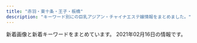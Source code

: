 ```yaml
---
title: "赤羽・東十条・王子・板橋"
description: "キーワード別にの巨乳アジアン・チャイナエステ嬢情報をまとめました。"
---
```


新着画像と新着キーワードをまとめています。
2021年02月16日の情報です。

<DmmAffiliateIns />
<KeywordTable
  shops={
    [
    {
        "url": "http://esthe-japan.work/flower/",
        "keywords": {
            "89": 3,
            "88": 3,
            "87": 3,
            "98": 1,
            "\u30bb\u30af\u30b7\u30fc": 6
        },
        "name": "FLOWER",
        "img_links": [
            "http://esthe-japan.work/flower/upload/202004/1588153474.png"
        ],
        "station": "JR\u8d64\u7fbd\u99c5\u5357\u6539\u672d\u53e3(\u6771)"
    },
    {
        "keywords": {},
        "url": "http://kissyourelax.xyz/",
        "img_links": [
            "http://kissyourelax.xyz/uploads/190514/1-1Z5140R044351.jpg",
            "http://kissyourelax.xyz/uploads/190422/1-1Z422143352a6.jpg",
            "http://kissyourelax.xyz/uploads/191213/1-1912131550052E.jpg",
            "http://kissyourelax.xyz/uploads/190426/1-1Z4261G221600.jpg",
            "http://kissyourelax.xyz/uploads/200929/1-200929125F62K.jpg",
            "http://kissyourelax.xyz/uploads/200929/1-200929125H1111.jpg",
            "http://kissyourelax.xyz/uploads/190514/1-1Z5140R02A31.jpg",
            "http://kissyourelax.xyz/uploads/190712/1-1ZG2111A3147.jpg",
            "http://kissyourelax.xyz/uploads/191129/1-191129154603T5.jpg",
            "http://kissyourelax.xyz/img/s0.png",
            "http://kissyourelax.xyz/uploads/191213/1-19121315493M58.jpg",
            "http://kissyourelax.xyz/uploads/190625/1-1Z625204313L6.jpg",
            "http://kissyourelax.xyz/uploads/200812/1-200Q212540D24.jpg",
            "http://kissyourelax.xyz/uploads/190802/1-1ZP20P91YN.jpg",
            "http://kissyourelax.xyz/uploads/190625/1-1Z625203Q3N2.jpg",
            "http://kissyourelax.xyz/uploads/190426/1-1Z4261G229208.jpg",
            "http://kissyourelax.xyz/uploads/190712/1-1ZG2111F3448.jpg",
            "http://kissyourelax.xyz/img/botton.jpg",
            "http://kissyourelax.xyz/uploads/190802/1-1ZP20P930U4.jpg",
            "http://kissyourelax.xyz/uploads/190422/1-1Z422144244F3.jpg",
            "http://kissyourelax.xyz/uploads/200812/1-200Q2125423452.jpg",
            "http://kissyourelax.xyz/uploads/190422/1-1Z42214343N22.jpg",
            "http://kissyourelax.xyz/uploads/190426/1-1Z4261G1591I.jpg",
            "http://kissyourelax.xyz/uploads/190920/1-1Z9200Z645220.jpg"
        ],
        "station": "JR\u8d64\u7fbd\u99c5",
        "name": "Kiss you"
    },
    {
        "url": "http://flower.este88.com/",
        "name": "Flower",
        "station": "JR\u8d64\u7fbd\u99c5\u5357\u53e3",
        "img_links": [
            "http://flower.este88.com/images/m02.jpg",
            "http://flower.este88.com/images/m04.jpg",
            "http://flower.este88.com/gals/moe1.jpg",
            "http://flower.este88.com/i/images/access4.jpg",
            "http://flower.este88.com/i/images/access1.jpg",
            "http://flower.este88.com/gals/yuuna1.jpg",
            "http://flower.este88.com/i/images/access2.jpg",
            "http://flower.este88.com/i/images/access6.jpg",
            "http://flower.este88.com/images/m01.jpg",
            "http://flower.este88.com/gals/erika1.jpg",
            "http://flower.este88.com/images/kp01.jpg",
            "http://flower.este88.com/images/img1.jpg",
            "http://flower.este88.com/i/images/access5.jpg",
            "http://flower.este88.com/images/m05.jpg",
            "http://flower.este88.com/i/images/access7.jpg",
            "http://flower.este88.com/gals/emi1.jpg",
            "http://flower.este88.com/i/images/access3.jpg",
            "http://flower.este88.com/images/dot.png",
            "http://flower.este88.com/images/m03.jpg",
            "http://flower.este88.com/gals/riri1.jpg",
            "http://flower.este88.com/gals/haruka1.jpg"
        ],
        "keywords": {}
    },
    {
        "img_links": [
            "http://www.e-baby.work/staff/karen1.jpg",
            "http://www.e-baby.work/staff/yuka1.jpg",
            "http://www.e-baby.work/staff/haru1.jpg",
            "http://www.e-baby.work/staff/karenc.jpg",
            "http://www.e-baby.work/img/all/loader.png",
            "http://www.e-baby.work/staff/rina1.jpg",
            "http://www.e-baby.work/img/all/icon2.png",
            "http://www.e-baby.work/staff/maya1.jpg"
        ],
        "name": "\u30a2\u30a4\u30ea\u30b9",
        "url": "http://www.e-baby.work/",
        "keywords": {
            "85": 1,
            "89": 1,
            "C": 1,
            "E": 2,
            "87": 1,
            "84": 1,
            "86": 1,
            "D": 2
        },
        "station": "JR\u8d64\u7fbd\u99c5\u6771\u53e3"
    },
    {
        "station": "JR\u8d64\u7fbd\u99c5\u6771\u53e3",
        "keywords": {
            "84": 2,
            "86": 4,
            "87": 2,
            "82": 2
        },
        "img_links": [
            "http://angel-aroma.net/img/top.jpg",
            "http://angel-aroma.net/img/qr.jpg",
            "http://angel-aroma.net/img/sta1.jpg",
            "http://angel-aroma.net/img/sta6.jpg",
            "http://angel-aroma.net/img/sta5.jpg",
            "http://angel-aroma.net/img/stafft.jpg",
            "http://angel-aroma.net/img/m6.jpg",
            "http://angel-aroma.net/img/sta3.jpg",
            "http://angel-aroma.net/img/m1.jpg",
            "http://angel-aroma.net/img/sta2.jpg",
            "http://angel-aroma.net/img/m3.jpg",
            "http://angel-aroma.net/img/m20.jpg",
            "http://angel-aroma.net/img/m4.jpg",
            "http://angel-aroma.net/img/m5.jpg",
            "http://angel-aroma.net/img/m10.jpg",
            "http://angel-aroma.net/img/m30.jpg",
            "http://angel-aroma.net/img/m2.jpg",
            "http://angel-aroma.net/img/no.png"
        ],
        "name": "\u30c0\u30fc\u30ea\u30f3",
        "url": "http://angel-aroma.net/"
    },
    {
        "station": "JR\u8d64\u7fbd\u99c5\u6771\u53e3",
        "name": "\u83ef\u8276",
        "url": "http://ka-en.work/",
        "keywords": {
            "86": 2,
            "C": 17,
            "88": 2,
            "D": 5,
            "84": 1,
            "E": 3,
            "85": 12,
            "87": 1
        },
        "img_links": [
            "http://ka-en.work/img/botton2.jpg",
            "http://ka-en.work/sp/img/acc1.jpg",
            "http://ka-en.work/sp/img/t-r.jpg",
            "http://ka-en.work/img/s7.jpg",
            "http://ka-en.work/img/fla-3.jpg",
            "http://ka-en.work/sp/img/pc.jpg",
            "http://ka-en.work/sp/img/st10.jpg",
            "http://ka-en.work/img/acc4.jpg",
            "http://ka-en.work/img/st8.jpg",
            "http://ka-en.work/sp/img/pic.jpg",
            "http://ka-en.work/img/st7.jpg",
            "http://ka-en.work/sp/img/tel.jpg",
            "http://ka-en.work/sp/img/info.jpg",
            "http://ka-en.work/img/st2.jpg",
            "http://ka-en.work/sp/img/acc2.jpg",
            "http://ka-en.work/sp/img/st7.jpg",
            "http://ka-en.work/img/botton.jpg",
            "http://ka-en.work/img/acc1.jpg",
            "http://ka-en.work/sp/img/p-10.jpg",
            "http://ka-en.work/sp/img/acc3.jpg",
            "http://ka-en.work/sp/img/t-t.jpg",
            "http://ka-en.work/img/st4.jpg",
            "http://ka-en.work/sp/img/st6.jpg",
            "http://ka-en.work/img/s10.jpg",
            "http://ka-en.work/img/botton5.jpg",
            "http://ka-en.work/img/s9.jpg",
            "http://ka-en.work/img/acc2.jpg",
            "http://ka-en.work/img/fla-1.jpg",
            "http://ka-en.work/img/st3.jpg",
            "http://ka-en.work/img/st10.jpg",
            "http://ka-en.work/sp/img/st3.jpg",
            "http://ka-en.work/img/s2.jpg",
            "http://ka-en.work/img/s4.jpg",
            "http://ka-en.work/sp/img/st9.jpg",
            "http://ka-en.work/sp/img/t-o.jpg",
            "http://ka-en.work/sp/img/st4.jpg",
            "http://ka-en.work/img/botton6.jpg",
            "http://ka-en.work/img/foot.jpg",
            "http://ka-en.work/img/st1.jpg",
            "http://ka-en.work/img/s3.jpg",
            "http://ka-en.work/sp/img/tit.jpg",
            "http://ka-en.work/sp/img/kanban.jpg",
            "http://ka-en.work/sp/img/st1.jpg",
            "http://ka-en.work/sp/img/t-s.jpg",
            "http://ka-en.work/sp/img/sys.jpg",
            "http://ka-en.work/img/st9.jpg",
            "http://ka-en.work/sp/img/st8.jpg",
            "http://ka-en.work/img/st6.jpg",
            "http://ka-en.work/img/botton4.jpg",
            "http://ka-en.work/sp/img/acc4.jpg",
            "http://ka-en.work/img/head.jpg",
            "http://ka-en.work/sp/img/time.jpg",
            "http://ka-en.work/img/botton3.jpg",
            "http://ka-en.work/sp/img/p-6.jpg",
            "http://ka-en.work/img/acc5.jpg",
            "http://ka-en.work/sp/img/p-9.jpg",
            "http://ka-en.work/sp/img/t-a.jpg",
            "http://ka-en.work/sp/img/cam.jpg",
            "http://ka-en.work/sp/img/acc5.jpg",
            "http://ka-en.work/img/s6.jpg",
            "http://ka-en.work/img/fla-2.jpg",
            "http://ka-en.work/sp/img/add.jpg",
            "http://ka-en.work/sp/img/botton.jpg",
            "http://ka-en.work/img/acc3.jpg",
            "http://ka-en.work/img/mo.png",
            "http://ka-en.work/sp/img/st2.jpg",
            "http://ka-en.work/img/kanban.jpg"
        ]
    },
    {
        "station": "JR\u8d64\u7fbd\u99c5\u897f\u53e3",
        "name": "Cocosia \uff5e\u30b3\u30b3\u30b7\u30a2\uff5e",
        "keywords": {
            "86": 8,
            "D": 10,
            "C": 15,
            "85": 2,
            "87": 6,
            "E": 6
        },
        "img_links": [
            "http://www.cocosia.work/staff/mao.jpg",
            "http://www.cocosia.work/staff/hina1.jpg",
            "http://www.cocosia.work/staff/yuyu.jpg",
            "http://www.cocosia.work/img/bn_howto.jpg",
            "http://www.cocosia.work/img/concept.jpg",
            "http://www.cocosia.work/img/int3_sp.jpg",
            "http://www.cocosia.work/img/bn_howto_sp.jpg",
            "http://www.cocosia.work/staff/yuyu1.jpg",
            "http://www.cocosia.work/img/bn_contact_sp.jpg",
            "http://www.cocosia.work/img/header_info.png",
            "http://www.cocosia.work/staff/riya1.jpg",
            "http://www.cocosia.work/img/int3.jpg",
            "http://www.cocosia.work/img/i_tel.png",
            "http://www.cocosia.work/staff/mika.jpg",
            "http://www.cocosia.work/staff/mao1.jpg",
            "http://www.cocosia.work/staff/riya.jpg",
            "http://www.cocosia.work/img/int2.jpg",
            "http://www.cocosia.work/img/concept_sp.jpg",
            "http://www.cocosia.work/staff/hina.jpg",
            "http://www.cocosia.work/staff/rea.jpg",
            "http://www.cocosia.work/img/int1_sp.jpg",
            "http://www.cocosia.work/img/int2_sp.jpg",
            "http://www.cocosia.work/img/bn_contact.jpg",
            "http://www.cocosia.work/img/int1.jpg",
            "http://www.cocosia.work/staff/rea1.jpg",
            "http://www.cocosia.work/staff/mika1.jpg"
        ],
        "url": "http://www.cocosia.work/"
    },
    {
        "station": "JR\u8d64\u7fbd\u99c5\u5357\u53e3",
        "url": "http://www.roserelaxation.info/",
        "keywords": {},
        "name": "Only one \uff5e\u30aa\u30f3\u30ea\u30fc\u30ef\u30f3\uff5e",
        "img_links": [
            "http://www.roserelaxation.info/upload/201712/thumb/1512155748.jpg",
            "http://www.roserelaxation.info/upload/201708/thumb_dis/1502280972.jpg",
            "http://www.roserelaxation.info/upload/images/20170706_091357.jpg",
            "http://www.roserelaxation.info/upload/202007/thumb_dis/1594636322.jpg",
            "http://www.roserelaxation.info/upload/images/20171206_132919.jpg",
            "http://www.roserelaxation.info/upload/202007/1594636684.jpg",
            "http://www.roserelaxation.info/upload/images/20170525_102731.jpg",
            "http://www.roserelaxation.info/upload/images/20171206_132823.jpg",
            "http://www.roserelaxation.info/upload/201708/1502280972.jpg",
            "http://www.roserelaxation.info/upload/images/20171206_132851.jpg",
            "http://www.roserelaxation.info/upload/201807/thumb/1531195547.jpg",
            "http://www.roserelaxation.info/upload/201807/thumb/1531195952.jpg",
            "http://www.roserelaxation.info/upload/202007/thumb_dis/1594636246.jpg",
            "http://www.roserelaxation.info/upload/201801/thumb/1517150493.jpg",
            "http://www.roserelaxation.info/upload/202008/1598846272.jpg",
            "http://www.roserelaxation.info/upload/202007/thumb/1594636246.jpg",
            "http://www.roserelaxation.info/upload/201801/thumb_dis/1517150493.jpg",
            "http://www.roserelaxation.info/upload/201712/1512155748.jpg",
            "http://www.roserelaxation.info/upload/202007/1594636246.jpg",
            "http://www.roserelaxation.info/upload/201707/1499300573.jpg",
            "http://www.roserelaxation.info/upload/201807/1531195952.jpg",
            "http://www.roserelaxation.info/upload/201808/thumb_dis/1535596152.jpg",
            "http://www.roserelaxation.info/upload/202007/thumb_dis/1594636684.jpg",
            "http://www.roserelaxation.info/upload/202007/1594636355.jpg",
            "http://www.roserelaxation.info/upload/images/20170613_104732.jpg",
            "http://www.roserelaxation.info/upload/201712/thumb_dis/1512155748.jpg",
            "http://www.roserelaxation.info/upload/images/20171206_133002.jpg",
            "http://www.roserelaxation.info/upload/201807/thumb_dis/1531197286.jpg",
            "http://www.roserelaxation.info/upload/202007/thumb_dis/1594636355.jpg",
            "http://www.roserelaxation.info/upload/201807/1531197286.jpg",
            "http://www.roserelaxation.info/upload/201801/1517150493.jpg",
            "http://www.roserelaxation.info/upload/202007/thumb/1594636684.jpg",
            "http://www.roserelaxation.info/upload/201807/thumb_dis/1531195547.jpg",
            "http://www.roserelaxation.info/upload/images/20171214_032900.jpg",
            "http://www.roserelaxation.info/upload/202007/thumb/1594636355.jpg",
            "http://www.roserelaxation.info/upload/201807/1531195547.jpg",
            "http://www.roserelaxation.info/upload/201807/thumb_dis/1531195952.jpg"
        ]
    },
    {
        "station": "JR\u8d64\u7fbd\u99c5\u5357\u53e3",
        "img_links": [
            "http://esthe-taiwanaroma.com/img/sara002.jpg",
            "http://esthe-taiwanaroma.com/img/yuki.jpg",
            "http://esthe-taiwanaroma.com/img/topbg02.jpg",
            "http://esthe-taiwanaroma.com/img/corona-2.jpg",
            "http://esthe-taiwanaroma.com/img/pagetop.png",
            "http://esthe-taiwanaroma.com/img/reina3.jpg",
            "http://esthe-taiwanaroma.com/img/anna.png",
            "http://esthe-taiwanaroma.com/img/mask03.jpg",
            "http://esthe-taiwanaroma.com/img/head_img.png",
            "http://esthe-taiwanaroma.com/img/corona-5.jpg",
            "http://esthe-taiwanaroma.com/img/tel_img.png",
            "http://esthe-taiwanaroma.com/img/mask05.jpg",
            "http://esthe-taiwanaroma.com/img/photo_01.jpg",
            "http://esthe-taiwanaroma.com/img/corona-4.jpg",
            "http://esthe-taiwanaroma.com/img/miki.jpg",
            "http://esthe-taiwanaroma.com/img/hina.jpg",
            "http://esthe-taiwanaroma.com/img/emi001.jpg",
            "http://esthe-taiwanaroma.com/img/kaori2.jpg",
            "http://esthe-taiwanaroma.com/img/mami03.png",
            "http://esthe-taiwanaroma.com/img/mask01.jpg",
            "http://esthe-taiwanaroma.com/img/sara2.jpg",
            "http://esthe-taiwanaroma.com/img/ami.jpg",
            "http://esthe-taiwanaroma.com/img/mask04.jpg",
            "http://esthe-taiwanaroma.com/img/corona-3.jpg",
            "http://esthe-taiwanaroma.com/img/mask02.jpg",
            "http://esthe-taiwanaroma.com/img/mami.jpg"
        ],
        "url": "http://esthe-taiwanaroma.com/",
        "keywords": {},
        "name": "\u53f0\u6e7e\u30a2\u30ed\u30de"
    },
    {
        "name": "GOOD TIME",
        "img_links": [
            "http://www.goodtime.iesjp.com/images/m-top-right04.jpg",
            "http://www.goodtime.iesjp.com/photo_news/upimg/529386029caabbb08f_0.jpg",
            "http://www.goodtime.iesjp.com/images/m-top-right01.jpg",
            "http://www.goodtime.iesjp.com/images/m-top03.jpg",
            "http://www.goodtime.iesjp.com/images/m-right.jpg",
            "http://www.goodtime.iesjp.com/images/m-head.jpg",
            "http://www.goodtime.iesjp.com/images/m-left.jpg",
            "http://www.goodtime.iesjp.com/images/top-left01.jpg",
            "http://www.goodtime.iesjp.com/photo_news/upimg/39901600bd6533312b_0.jpg",
            "http://www.goodtime.iesjp.com/files/002.jpg",
            "http://www.goodtime.iesjp.com/images/call.png",
            "http://www.goodtime.iesjp.com/images/m-top-right02.jpg",
            "http://www.goodtime.iesjp.com/files/003.jpg",
            "http://www.goodtime.iesjp.com/images/m-top02.jpg",
            "http://www.goodtime.iesjp.com/images/m-top-right03.jpg",
            "http://www.goodtime.iesjp.com/images/m-yejiao.jpg"
        ],
        "keywords": {
            "D": 4,
            "87": 4
        },
        "url": "http://www.goodtime.iesjp.com/",
        "station": "\u8d64\u7fbd\u5ca9\u6df5\u99c52\u756a\u51fa\u53e3"
    },
    {
        "keywords": {
            "84": 4,
            "86": 4,
            "85": 9,
            "90": 2
        },
        "station": "JR\u8d64\u7fbd\u99c5\u5357\u53e3",
        "url": "http://lastpara.net/",
        "name": "Last Paradise \uff5e\u30e9\u30b9\u30c8\u30d1\u30e9\u30c0\u30a4\u30b9\uff5e",
        "img_links": [
            "http://lastpara.net/image/cast/cast_259_1_l.jpg",
            "http://lastpara.net/image/cast/cast_287_1_s.jpg",
            "http://lastpara.net/image/cast/cast_263_1_l.jpg",
            "http://lastpara.net/image/cast/cast_262_1_l.jpg",
            "http://lastpara.net/img/event/camp_top_02.jpg",
            "http://lastpara.net/image/cast/cast_256_1_l.jpg",
            "http://lastpara.net/image/cast/cast_286_1_s.jpg",
            "http://lastpara.net/image/cast/cast_263_1_s.jpg",
            "http://lastpara.net/image/cast/cast_255_1_l.jpg",
            "http://lastpara.net/image/cast/cast_256_1_s.jpg",
            "http://lastpara.net/image/cast/cast_286_1_l.jpg",
            "http://lastpara.net/img/news-ttl.jpg",
            "http://lastpara.net/image/cast/cast_261_1_l.jpg",
            "http://lastpara.net/img/recuit.png",
            "http://lastpara.net/image/cast/cast_265_1_l.jpg",
            "http://lastpara.net/image/cast/cast_287_1_l.jpg",
            "http://lastpara.net/image/cast/cast_259_1_s.jpg",
            "http://lastpara.net/image/cast/cast_265_1_s.jpg"
        ]
    },
    {
        "url": "http://shanshan-esthe.com/",
        "name": "\u9999\u9999",
        "station": "JR\u6771\u5341\u6761\u99c5\u5317\u53e3",
        "keywords": {
            "86": 2,
            "D": 2
        },
        "img_links": [
            "http://shanshan-esthe.com/img/no.png",
            "http://shanshan-esthe.com/img/sta14.jpg",
            "http://shanshan-esthe.com/img/st14.jpg",
            "http://shanshan-esthe.com/img/sta0.jpg",
            "http://shanshan-esthe.com/img/st16.jpg"
        ]
    },
    {
        "name": "\u685c\u306e\u604b",
        "keywords": {
            "\u30bb\u30af\u30b7\u30fc": 5
        },
        "station": "JR\u738b\u5b50\u99c5\u5317\u53e3",
        "img_links": [
            "http://www.crossu.xyz/uploads/180620/1-1P62010154K00.png",
            "http://www.crossu.xyz/templets/default/picture/head.jpg",
            "http://www.crossu.xyz/uploads/200528/1-20052Q52142229.jpg",
            "http://www.crossu.xyz/templets/default/picture/staff_t.jpg",
            "http://www.crossu.xyz/templets/default/picture/news.jpg",
            "http://www.crossu.xyz/uploads/180621/1-1P621101232H4.jpg",
            "http://www.crossu.xyz/uploads/191119/1-19111915043V27.jpg",
            "http://www.crossu.xyz/uploads/191129/1-19112914393CK.jpg",
            "http://www.crossu.xyz/templets/default/picture/rec1.png",
            "http://www.crossu.xyz/uploads/181211/1-1Q2111433162D.jpg",
            "http://www.crossu.xyz/templets/default/picture/interior_t.jpg",
            "http://www.crossu.xyz/uploads/allimg/180620/1-1P6201013133b.jpg",
            "http://www.crossu.xyz/uploads/180620/1-1P62010193X63.jpg",
            "http://www.crossu.xyz/uploads/190924/1-1Z9241056212J.jpg"
        ],
        "url": "http://www.crossu.xyz/"
    },
    {
        "url": "https://higashijujo-mensesthe.com/",
        "station": "JR\u6771\u5341\u6761\u99c5\u5317\u53e3",
        "img_links": [
            "https://higashijujo-mensesthe.com/room/esthe1.jpg",
            "https://higashijujo-mensesthe.com/menu/blog.png",
            "https://higashijujo-mensesthe.com/icon/yelp.png",
            "https://higashijujo-mensesthe.com/2019/08/22/runa-s1.jpg",
            "https://higashijujo-mensesthe.com/icon/facebook.png",
            "https://higashijujo-mensesthe.com/staff/kimi-s2.jpg",
            "https://higashijujo-mensesthe.com/button/home.png",
            "https://higashijujo-mensesthe.com/2019/08/23/satomi-s1.jpg",
            "https://higashijujo-mensesthe.com/staff/rika-l1.jpg",
            "https://higashijujo-mensesthe.com/icon/twitter.png",
            "https://higashijujo-mensesthe.com/menu/home.png",
            "https://higashijujo-mensesthe.com/2020/02/29/lime-s1.jpg",
            "https://higashijujo-mensesthe.com/staff/lime-s1.jpg",
            "https://higashijujo-mensesthe.com/room/esthe2.jpg",
            "https://higashijujo-mensesthe.com/images/footer-l.png",
            "https://higashijujo-mensesthe.com/room/room-l2.jpg",
            "https://higashijujo-mensesthe.com/staff/runa-l1.jpg",
            "https://higashijujo-mensesthe.com/staff/kimi-l2.jpg",
            "https://higashijujo-mensesthe.com/menu/friend.png",
            "https://higashijujo-mensesthe.com/room/room-l3.jpg",
            "https://higashijujo-mensesthe.com/images/flower.png",
            "https://higashijujo-mensesthe.com/2019/10/21/rika-s1.jpg",
            "https://higashijujo-mensesthe.com/images/camp.jpg",
            "https://higashijujo-mensesthe.com/images/main1.jpg",
            "https://higashijujo-mensesthe.com/images/main-sp.jpg",
            "https://higashijujo-mensesthe.com/icon/line.png",
            "https://higashijujo-mensesthe.com/button/blog.png",
            "https://higashijujo-mensesthe.com/staff/kimi-l1.jpg",
            "https://higashijujo-mensesthe.com/staff/satomi-s1.jpg",
            "https://higashijujo-mensesthe.com/staff/rika-s1.jpg",
            "https://higashijujo-mensesthe.com/room/esthe3.jpg",
            "https://higashijujo-mensesthe.com/staff/runa-s1.jpg",
            "https://higashijujo-mensesthe.com/images/qrcode.png",
            "https://higashijujo-mensesthe.com/staff/kimi-s1.jpg",
            "https://higashijujo-mensesthe.com/room/room-l4.jpg",
            "https://higashijujo-mensesthe.com/staff/lime-l1.jpg",
            "https://higashijujo-mensesthe.com/menu/gallery.png",
            "https://higashijujo-mensesthe.com/images/footer-r.png",
            "https://higashijujo-mensesthe.com/menu/info.png",
            "https://higashijujo-mensesthe.com/images/header3.png",
            "https://higashijujo-mensesthe.com/room/room-l1.jpg",
            "https://higashijujo-mensesthe.com/button/staff.png",
            "https://higashijujo-mensesthe.com/staff/satomi-l1.jpg",
            "https://higashijujo-mensesthe.com/images/clear.png",
            "https://higashijujo-mensesthe.com/2019/08/10/kimi-s1.jpg"
        ],
        "name": "Love Sea",
        "keywords": {}
    },
    {
        "url": "http://e-yuri.work/",
        "img_links": [
            "http://e-yuri.work/images/sys.jpg",
            "http://e-yuri.work/images/rec1.jpg",
            "http://e-yuri.work/images/news.jpg",
            "http://e-yuri.work/images/staff_t.jpg",
            "http://e-yuri.work/staff/yuyu.jpg",
            "http://e-yuri.work/staff/ayumi.jpg",
            "http://e-yuri.work/img/ayumi1.jpg",
            "http://e-yuri.work/images/tg.jpg",
            "http://e-yuri.work/img/yuyu1.jpg",
            "http://e-yuri.work/images/int1.jpg",
            "http://e-yuri.work/images/s1.png",
            "http://e-yuri.work/images/int2.jpg",
            "http://e-yuri.work/img/karina1.jpg",
            "http://e-yuri.work/staff/karina.jpg",
            "http://e-yuri.work/images/3.jpg",
            "http://e-yuri.work/images/rec2.jpg",
            "http://e-yuri.work/images/ac1.jpg",
            "http://e-yuri.work/images/head.jpg",
            "http://e-yuri.work/images/interior_t.jpg",
            "http://e-yuri.work/images/1.jpg",
            "http://e-yuri.work/images/2.jpg"
        ],
        "name": "\u5f69\u8679",
        "keywords": {},
        "station": "\u5c3e\u4e45\u99c5"
    },
    {
        "keywords": {},
        "station": "JR\u738b\u5b50\u99c5\u5317\u53e3",
        "img_links": [],
        "name": "\u3084\u3059\u3089\u304e",
        "url": "http://tenpo5.iest.info/"
    },
    {
        "url": "https://yumego.tyo.cm/",
        "img_links": [
            "https://yumego.tyo.cm/images/sp_tit_twitter.png",
            "https://yumego.tyo.cm/images/room4.jpg",
            "https://yumego.tyo.cm/images/tit_therapist.png",
            "https://yumego.tyo.cm/images/sp_top.jpg",
            "https://yumego.tyo.cm/photos/sites/83/2020/12/2020120802122165.jpg",
            "https://yumego.tyo.cm/images/tit_staff02.png",
            "https://yumego.tyo.cm/images/tit_staff01.png",
            "https://yumego.tyo.cm/images/img_tel.png",
            "https://yumego.tyo.cm/images/top.jpg",
            "https://yumego.tyo.cm/photos/sites/83/2020/12/2020120108205393.jpg",
            "https://yumego.tyo.cm/images/sp_tit_staff02.png",
            "https://yumego.tyo.cm/images/tit_twitter.png",
            "https://yumego.tyo.cm/photos/sites/83/2020/12/2020120108205259.jpg",
            "https://yumego.tyo.cm/images/sp_tit_therapist.png",
            "https://yumego.tyo.cm/photos/sites/83/2020/12/2020120610415227.jpg",
            "https://yumego.tyo.cm/photos/sites/83/2020/12/2020120802122351.jpg",
            "https://yumego.tyo.cm/photos/sites/83/2021/02/2021020212253138.jpg",
            "https://yumego.tyo.cm/photos/sites/83/2020/12/2020120610415197.jpg",
            "https://yumego.tyo.cm/images/sp_tit_staff01.png",
            "https://yumego.tyo.cm/images/tit_new.png",
            "https://yumego.tyo.cm/images/room2.jpg",
            "https://yumego.tyo.cm/images/room1.jpg",
            "https://yumego.tyo.cm/images/sp_tit_new.png",
            "https://yumego.tyo.cm/photos/sites/83/2020/12/2020120610415359.jpg",
            "https://yumego.tyo.cm/photos/sites/83/2020/12/2020120610415351.jpg",
            "https://yumego.tyo.cm/photos/sites/83/2020/12/2020120108205582.jpg",
            "https://yumego.tyo.cm/images/maining.jpg",
            "https://yumego.tyo.cm/images/room3.jpg"
        ],
        "keywords": {
            "85": 6,
            "88": 12,
            "D": 36,
            "86": 18
        },
        "station": "JR\u5341\u6761\u99c5\u5357\u53e3",
        "name": "\u5922\u3054"
    },
    {
        "img_links": [
            "http://www.darling.esjp.info/files/003.jpg",
            "http://www.darling.esjp.info/files/002.jpg",
            "http://www.darling.esjp.info/files/001.jpg",
            "http://www.darling.esjp.info/img/nav-004.png",
            "http://www.darling.esjp.info/files/008.jpg",
            "http://www.darling.esjp.info/img/stb.jpg",
            "http://www.darling.esjp.info/img/top01.png",
            "http://www.darling.esjp.info/img/stt.jpg",
            "http://www.darling.esjp.info/img/tel.png",
            "http://www.darling.esjp.info/img/nav-005.png",
            "http://www.darling.esjp.info/img/nav-003.png",
            "http://www.darling.esjp.info/files/007.jpg",
            "http://www.darling.esjp.info/img/nav-006.png",
            "http://www.darling.esjp.info/img/nav-002.png",
            "http://www.darling.esjp.info/img/nav-001.png"
        ],
        "keywords": {
            "87": 4,
            "D": 5,
            "86": 1
        },
        "name": "Darling \uff5e\u30c0\u30fc\u30ea\u30f3\uff5e",
        "url": "http://www.darling.esjp.info/",
        "station": "JR\u8d64\u7fbd\u99c5\u5357\u53e3"
    },
    {
        "keywords": {
            "C": 15
        },
        "name": "\u7f8e\u5065",
        "station": "JR\u738b\u5b50\u99c5\u5317\u53e3",
        "img_links": [
            "http://oji.pink/images/g5.jpg",
            "http://oji.pink/images/new1.jpg",
            "http://oji.pink/images/3.png",
            "http://oji.pink/images/r4.jpg",
            "http://oji.pink/images/yuki.jpg",
            "http://oji.pink/images/zi_link.png",
            "http://oji.pink/images/g0.jpg",
            "http://oji.pink/images/g7.jpg",
            "http://oji.pink/images/r3.jpg",
            "http://oji.pink/images/mobile.jpg",
            "http://oji.pink/images/1.png",
            "http://oji.pink/images/g1.jpg",
            "http://oji.pink/images/zi_staff.png",
            "http://oji.pink/images/aki.jpg",
            "http://oji.pink/images/r1.jpg",
            "http://oji.pink/images/r2.jpg",
            "http://oji.pink/images/top.jpg",
            "http://oji.pink/images/g2.jpg"
        ],
        "url": "http://oji.pink/"
    }
]
}
/>
<DmmAffiliateScript />
